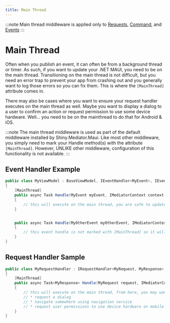 ```yaml
---
title: Main Thread
---
```


:::note
Main thread middleware is applied only to [Requests](../requests), [Command](../commands), and [Events](../events)
:::

# Main Thread

Often when you publish an event, it can often be from a background thread or timer.  As such, if you want to update your .NET MAUI,
you need to be on the main thread.  Transitioning on the main thread is not difficult, but you need an error trap to prevent your app from
crashing out and you generally want to log those errors so you can fix them.  This is where the `[MainThread]` attribute comes in.

There may also be cases where you want to ensure your request handler executes on the main thread as well.  Maybe you want to display a dialog to a
user to confirm an action or request permission to use some device hardware.  Well... you need to be on the mainthread to do that for Android & iOS.

:::note
The main thread middleware is used as part of the default middleware installed by Shiny.Mediator.Maui.  Like most
other middleware, you simply need to mark your Handle method(s) with the attribute `[MainThread]`.  However, UNLIKE other middleware,
configuration of this functionality is not available.
:::

## Event Handler Example

```csharp
public class MyViewModel : BaseViewModel, IEventHandler<MyEvent>, IEventHandler<MyOtherEvent>
{
    [MainThread]
    public async Task Handle(MyEvent myEvent, IMediatorContext context, CancellationToken cancellationToken)
    {
        // this will execute on the main thread, you are safe to update labels/collections/etc
    }


    public async Task Handle(MyOtherEvent myOtherEvent, IMediatorContext context, CancellationToken cancellationToken)
    {
        // this event handle is not marked with [MainThread] so it will execute on the thread
    }
}
```

## Request Handler Sample

```csharp
public class MyRequestHandler : IRequestHandler<MyRequest, MyResponse>
{
    [MainThread]
    public async Task<MyResponse> Handle(MyRequest request, IMediatorContext context, CancellationToken cancellationToken)
    {
        // this will execute on the main thread, from here, you may want to 
        // * request a dialog 
        // * navigate somewhere using navigation service
        // * request user permissions to use device hardware on mobile
    }
}

```
